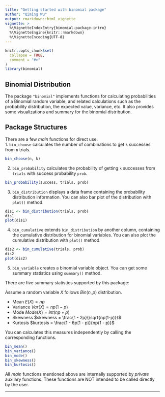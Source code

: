 ```yaml
---
title: "Getting started with binomial package"
author: "Qiming Wu"
output: rmarkdown::html_vignette
vignette: >
  %\VignetteIndexEntry{binomial-package-intro}
  %\VignetteEngine{knitr::rmarkdown}
  %\VignetteEncoding{UTF-8}
---
```


```r
knitr::opts_chunk$set(
  collapse = TRUE,
  comment = "#>"
)
library(binomial)
```

## Binomial Distribution

The package `"binomial"` implements functions for calculating probabilities of a Binomial random variable, and related calculations such as the probability distribution, the expected value, variance, etc. It also provides some visualizations and summary for the binomial distribution.

## Package Structures

There are a few _main_ functions for direct use.  
1. `bin_choose` calculates the number of combinations to get `k` successes from `n` trials.
```r
bin_choose(n, k)
```

2. `bin_probability` calculates the probability of getting `k` successes from `trials` with success probability `prob`.
```r
bin_probability(success, trials, prob)
```

3. `bin_distribution` displays a data frame containing the probability distribution information. You can also bar plot of the distribution with `plot()` method.
```r
dis1 <- bin_distribution(trials, prob)
dis1
plot(dis1)
```

4. `bin_cumulative` extends `bin_distribution` by another column, containing the cumulative distribution for binomial variables. You can also plot the cumulative distribution with `plot()` method.
```r
dis2 <- bin_cumulative(trials, prob)
dis2
plot(dis2)
```

5. `bin_variable` creates a binomial variable object. You can get some summary statistics using `summary()` method.

There are five summary statistics supported by this package:

Assume a random variable $X$ follows $Bin(n, p)$ distribution.

- Mean $E(X) = np$
- Variance $Var(X) = np(1-p)$
- Mode $Mode(X) = int(np + p)$
- Skewness $skewness = \frac{1 - 2p}{\sqrt{np(1-p)}}$
- Kurtosis $kurtosis = \frac{1 - 6p(1 - p)}{np(1 - p)}$

You can calculates this measures independently by calling the corresponding functions.
```r
bin_mean()
bin_variance()
bin_mode()
bin_skewness()
bin_kurtosis()
```

All _main_ functions mentioned above are internally supported by _private_ auxilary functions. These functions are NOT intended to be called directly by the user.

---
